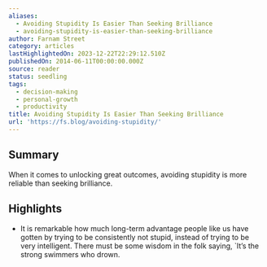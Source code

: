 ```yaml
---
aliases:
  - Avoiding Stupidity Is Easier Than Seeking Brilliance
  - avoiding-stupidity-is-easier-than-seeking-brilliance
author: Farnam Street
category: articles
lastHighlightedOn: 2023-12-22T22:29:12.510Z
publishedOn: 2014-06-11T00:00:00.000Z
source: reader
status: seedling
tags:
  - decision-making
  - personal-growth
  - productivity
title: Avoiding Stupidity Is Easier Than Seeking Brilliance
url: 'https://fs.blog/avoiding-stupidity/'
---
```

## Summary

When it comes to unlocking great outcomes, avoiding stupidity is more reliable than seeking brilliance.

## Highlights

- It is remarkable how much long-term advantage people like us have gotten by trying to be consistently not stupid, instead of trying to be very intelligent. There must be some wisdom in the folk saying, `It’s the strong swimmers who drown.
